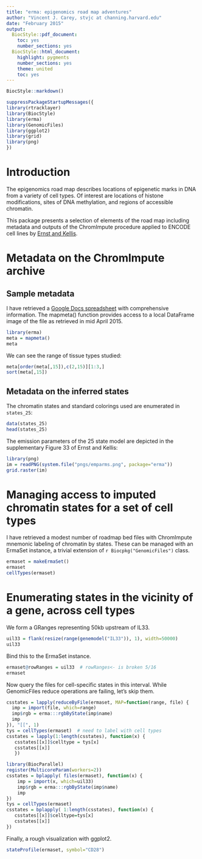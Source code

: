 ```yaml
---
title: "erma: epigenomics road map adventures"
author: "Vincent J. Carey, stvjc at channing.harvard.edu"
date: "February 2015"
output:
  BiocStyle::pdf_document:
    toc: yes
    number_sections: yes
  BiocStyle::html_document:
    highlight: pygments
    number_sections: yes
    theme: united
    toc: yes
---
```


<!--
%\VignetteEngine{knitr::rmarkdown}
%\VignetteIndexEntry{xyz}
-->

```r
BiocStyle::markdown()
```
```r
suppressPackageStartupMessages({
library(rtracklayer)
library(BiocStyle)
library(erma)
library(GenomicFiles)
library(ggplot2)
library(grid)
library(png)
})
```

# Introduction

The epigenomics road map describes locations of epigenetic
marks in DNA from a variety of cell types.  Of interest are
locations of
histone modifications, sites of DNA methylation,
and regions of accessible chromatin.

This package presents a selection of elements of the road 
map including metadata and outputs of the ChromImpute
procedure applied to ENCODE cell lines by [Ernst and Kellis](http://dx.doi.org/10.1038/nbt.3157).

# Metadata on the ChromImpute archive

## Sample metadata

I have retrieved a [Google Docs spreadsheet](https://docs.google.com/spreadsheet/ccc?key=0Am6FxqAtrFDwdHU1UC13ZUxKYy1XVEJPUzV6MEtQOXc&usp=sharing#gid=15) 
with comprehensive information.  The mapmeta() function provides
access to a local DataFrame image of the file as retrieved in mid April
2015.

```r
library(erma)
meta = mapmeta()
meta
```

We can see the range of tissue types studied:
```r
meta[order(meta[,15]),c(2,15)][1:3,]
sort(meta[,15])
```

## Metadata on the inferred states

The chromatin states and standard colorings
used are enumerated in `states_25`:
```r
data(states_25)
head(states_25)
```

The emission parameters of the 25 state model are depicted
in the supplementary Figure 33 of Ernst and Kellis:

```r
library(png)
im = readPNG(system.file("pngs/emparms.png", package="erma"))
grid.raster(im)
``` 

# Managing access to imputed chromatin states for a set of cell types

I have retrieved a modest number of roadmap bed files with ChromImpute
mnemonic labeling of chromatin by states.  These can be
managed with an ErmaSet instance,
a trivial extension of `r Biocpkg("GenomicFiles")` class.

```r
ermaset = makeErmaSet()
ermaset
cellTypes(ermaset)
```

# Enumerating states in the vicinity of a gene, across cell types

We form a GRanges representing 50kb upstream of IL33.
```r
uil33 = flank(resize(range(genemodel("IL33")), 1), width=50000)
uil33
```
Bind this to the ErmaSet instance.
```r
ermaset@rowRanges = uil33  # rowRanges<- is broken 5/16
ermaset
```

Now query the files for cell-specific states in this interval.
While GenomicFiles reduce operations are failing, let's skip them.

```r
csstates = lapply(reduceByFile(ermaset, MAP=function(range, file) {
  imp = import(file, which=range)
  imp$rgb = erma:::rgbByState(imp$name)
  imp
}), "[[", 1) 
tys = cellTypes(ermaset)  # need to label with cell types
csstates = lapply(1:length(csstates), function(x) {
   csstates[[x]]$celltype = tys[x]
   csstates[[x]]
   })
```

```r
library(BiocParallel)
register(MulticoreParam(workers=2))
csstates = bplapply( files(ermaset), function(x) {
    imp = import(x, which=uil33)
    imp$rgb = erma:::rgbByState(imp$name)
    imp
})
tys = cellTypes(ermaset)
csstates = bplapply( 1:length(csstates), function(x) {
   csstates[[x]]$celltype=tys[x]
   csstates[[x]]
})
```
Finally, a rough visualization with ggplot2.
```r
stateProfile(ermaset, symbol="CD28")
```



